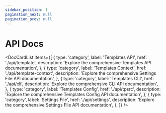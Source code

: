 ```yaml
---
sidebar_position: 1
pagination_next: null
pagination_prev: null
---
```



# API Docs

<DocCardList
  items={[
    {
      type: 'category',
      label: 'Templates API',
      href: './api/template',
      description: 'Explore the comprehensive Templates API documentation',
    },
    {
      type: 'category',
      label: 'Templates Context',
      href: './api/template-context',
      description: 'Explore the comprehensive Settings File API documentation',
    },
    {
      type: 'category',
      label: 'Templates CLI',
      href: './api/cli',
      description: 'Explore the comprehensive CLI API documentation',
    },
    {
      type: 'category',
      label: 'Templates Config',
      href: './api/tpsrc',
      description:
        'Explore the comprehensive Templates Config API documentation',
    },
    {
      type: 'category',
      label: 'Settings File',
      href: './api/settings',
      description: 'Explore the comprehensive Settings File API documentation',
    },
  ]}
/>
